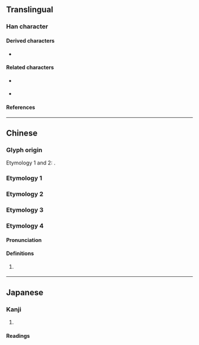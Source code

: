 {{also|嘆|歎}}
{{character info/new}}
==Translingual==

===Han character===
{{Han char|rn=30|rad=口|as=02|sn=5|four=67040|canj=RE|ids=⿰口又}}

====Derived characters====
* {{l|mul|[[𡊙]], [[𠭵]], [[𠼡]]}}

====Related characters====
* {{l|mul|嘆}} {{q|[[Traditional Chinese]]}}
* {{l|mul|歎}} {{q|[[w:Variant Chinese character|Variant]] [[Traditional Chinese|traditional form]] of {{l|mul|嘆}} in Mainland China}}

====References====
{{Han ref|kx=0174.091|dkj=03265|dj=0386.050|hdz=10575.040|uh=53F9}}

----

==Chinese==

===Glyph origin===
; Etymology 1 and 2: {{Han simp|嘆|f=𦰩|t=又}}.

===Etymology 1===
{{zh-see|嘆}}

===Etymology 2===
{{zh-see|歎|s|one of 24 [[w:literary genre|literary genre]]s from the [[w:Zhou dynasty|Zhou dynasty]], etc.}}

===Etymology 3===
{{zh-see|又|hv}}

===Etymology 4===
{{zh-forms}}

====Pronunciation====
{{zh-pron
|m=yǐ
|cat=
}}

====Definitions====
{{zh-hanzi}}

# {{zh-hd}} {{uncertain|zh|nohypothesis=1}}

----

==Japanese==

===Kanji===
{{ja-kanji|grade=|rs=口02}}

# {{rfdef|ja|sort=口02}}

====Readings====
{{ja-readings
|on=ゆう
|kun=いう
}}